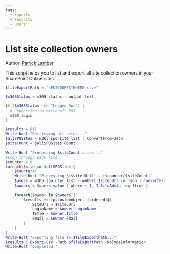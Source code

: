 ```yaml
---
tags:
  - reports
  - security
  - users
---
```



# List site collection owners

Author: [Patrick Lamber](https://www.nubo.eu/Retrieve-All-Site-Collection-Owners-Using-The-CLI-For-Microsoft-365/)

This script helps you to list and export all site collection owners in your SharePoint Online sites.

<Tabs>
  <TabItem value="PowerShell">

  ```powershell
  $fileExportPath = "<PUTYOURPATHHERE.csv>"

  $m365Status = m365 status --output text

  if ($m365Status -eq "Logged Out") {
    # Connection to Microsoft 365
    m365 login
  }

  $results = @()
  Write-host "Retrieving all sites..."
  $allSPOSites = m365 spo site list | ConvertFrom-Json
  $siteCount = $allSPOSites.Count

  Write-Host "Processing $siteCount sites..."
  #Loop through each site
  $counter = 0
  foreach($site in $allSPOSites){
      $counter++
      Write-Host "Processing $($site.Url)... ($counter/$siteCount)"
      $users = m365 spo user list --webUrl $site.Url -o json | ConvertFrom-Json
      $owners = $users.value | where { $_.IsSiteAdmin -eq $true } 
      
      foreach($owner in $owners){
          $results += [pscustomobject][ordered]@{
              SiteUrl = $site.Url
              LoginName = $owner.LoginName
              Title = $owner.Title
              Email = $owner.Email
          }
      }
  }
  Write-Host "Exporting file to $fileExportPath..."
  $results | Export-Csv -Path $fileExportPath -NoTypeInformation
  Write-Host "Completed."
  ```

  </TabItem>
</Tabs>

